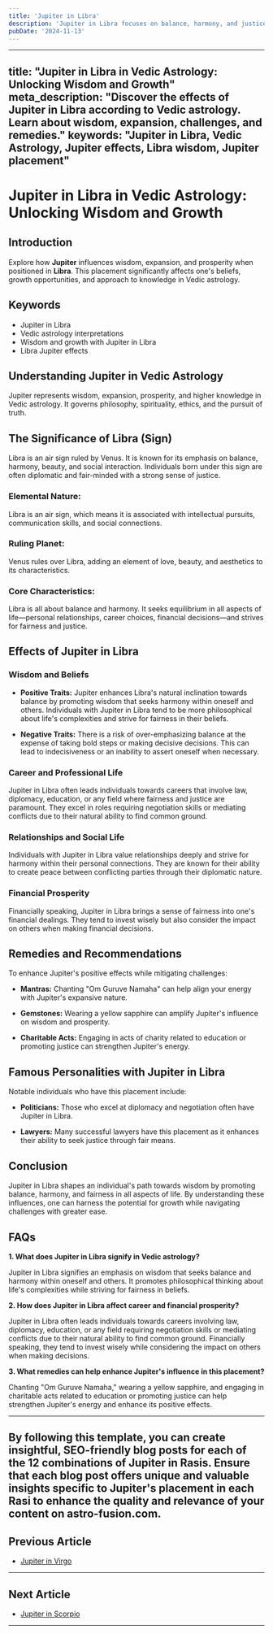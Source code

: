 ```yaml
---
title: 'Jupiter in Libra'
description: 'Jupiter in Libra focuses on balance, harmony, and justice. Individuals value relationships, are diplomatic, and often work towards fairness and equality, in Vedic Astrology.'
pubDate: '2024-11-13'
---
```


--- 
title: "Jupiter in Libra in Vedic Astrology: Unlocking Wisdom and Growth"
meta_description: "Discover the effects of Jupiter in Libra according to Vedic astrology. Learn about wisdom, expansion, challenges, and remedies."
keywords: "Jupiter in Libra, Vedic Astrology, Jupiter effects, Libra wisdom, Jupiter placement"
---

# Jupiter in Libra in Vedic Astrology: Unlocking Wisdom and Growth

## Introduction

Explore how **Jupiter** influences wisdom, expansion, and prosperity when positioned in **Libra**. This placement significantly affects one's beliefs, growth opportunities, and approach to knowledge in Vedic astrology.

## Keywords

- Jupiter in Libra
- Vedic astrology interpretations
- Wisdom and growth with Jupiter in Libra
- Libra Jupiter effects

## Understanding Jupiter in Vedic Astrology

Jupiter represents wisdom, expansion, prosperity, and higher knowledge in Vedic astrology. It governs philosophy, spirituality, ethics, and the pursuit of truth.

## The Significance of Libra (Sign)

Libra is an air sign ruled by Venus. It is known for its emphasis on balance, harmony, beauty, and social interaction. Individuals born under this sign are often diplomatic and fair-minded with a strong sense of justice.

### Elemental Nature:
Libra is an air sign, which means it is associated with intellectual pursuits, communication skills, and social connections.

### Ruling Planet:
Venus rules over Libra, adding an element of love, beauty, and aesthetics to its characteristics.

### Core Characteristics:
Libra is all about balance and harmony. It seeks equilibrium in all aspects of life—personal relationships, career choices, financial decisions—and strives for fairness and justice.

## Effects of Jupiter in Libra

### Wisdom and Beliefs

- **Positive Traits:** Jupiter enhances Libra's natural inclination towards balance by promoting wisdom that seeks harmony within oneself and others. Individuals with Jupiter in Libra tend to be more philosophical about life's complexities and strive for fairness in their beliefs.
  
- **Negative Traits:** There is a risk of over-emphasizing balance at the expense of taking bold steps or making decisive decisions. This can lead to indecisiveness or an inability to assert oneself when necessary.

### Career and Professional Life

Jupiter in Libra often leads individuals towards careers that involve law, diplomacy, education, or any field where fairness and justice are paramount. They excel in roles requiring negotiation skills or mediating conflicts due to their natural ability to find common ground.

### Relationships and Social Life

Individuals with Jupiter in Libra value relationships deeply and strive for harmony within their personal connections. They are known for their ability to create peace between conflicting parties through their diplomatic nature.

### Financial Prosperity

Financially speaking, Jupiter in Libra brings a sense of fairness into one's financial dealings. They tend to invest wisely but also consider the impact on others when making financial decisions.

## Remedies and Recommendations

To enhance Jupiter's positive effects while mitigating challenges:

- **Mantras:** Chanting "Om Guruve Namaha" can help align your energy with Jupiter's expansive nature.
  
- **Gemstones:** Wearing a yellow sapphire can amplify Jupiter's influence on wisdom and prosperity.
  
- **Charitable Acts:** Engaging in acts of charity related to education or promoting justice can strengthen Jupiter's energy.

## Famous Personalities with Jupiter in Libra

Notable individuals who have this placement include:

- **Politicians:** Those who excel at diplomacy and negotiation often have Jupiter in Libra.
  
- **Lawyers:** Many successful lawyers have this placement as it enhances their ability to seek justice through fair means.

## Conclusion

Jupiter in Libra shapes an individual's path towards wisdom by promoting balance, harmony, and fairness in all aspects of life. By understanding these influences, one can harness the potential for growth while navigating challenges with greater ease.

## FAQs

**1. What does Jupiter in Libra signify in Vedic astrology?**

Jupiter in Libra signifies an emphasis on wisdom that seeks balance and harmony within oneself and others. It promotes philosophical thinking about life's complexities while striving for fairness in beliefs.

**2. How does Jupiter in Libra affect career and financial prosperity?**

Jupiter in Libra often leads individuals towards careers involving law, diplomacy, education, or any field requiring negotiation skills or mediating conflicts due to their natural ability to find common ground. Financially speaking, they tend to invest wisely while considering the impact on others when making decisions.

**3. What remedies can help enhance Jupiter's influence in this placement?**

Chanting "Om Guruve Namaha," wearing a yellow sapphire, and engaging in charitable acts related to education or promoting justice can help strengthen Jupiter's energy and enhance its positive effects.


---

By following this template, you can create insightful, SEO-friendly blog posts for each of the 12 combinations of Jupiter in Rasis. Ensure that each blog post offers unique and valuable insights specific to Jupiter's placement in each Rasi to enhance the quality and relevance of your content on astro-fusion.com.
---

## Previous Article
- [Jupiter in Virgo](/blogs-md/0805_Jupiter_in_Rashi/080506_Jupiter_in_Virgo.mdx)

---

## Next Article
- [Jupiter in Scorpio](/blogs-md/0805_Jupiter_in_Rashi/080508_Jupiter_in_Scorpio.mdx)

---
